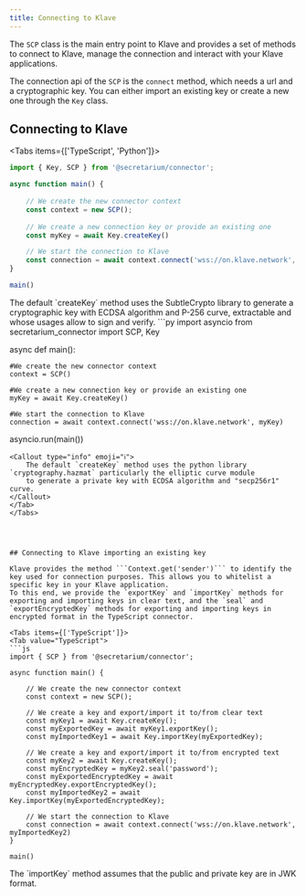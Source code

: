 ```yaml
---
title: Connecting to Klave
---
```



The `SCP` class is the main entry point to Klave and provides a set of methods to connect to Klave,
manage the connection and interact with your Klave applications.


The connection api of the `SCP` is the `connect` method, which needs a url and
a cryptographic key. You can either import an existing key or create a new one through the `Key` class.

## Connecting to Klave

<Tabs items={['TypeScript', 'Python']}>
<Tab value="TypeScript">
```js
import { Key, SCP } from '@secretarium/connector';

async function main() {
    
    // We create the new connector context
    const context = new SCP();
    
    // We create a new connection key or provide an existing one
    const myKey = await Key.createKey()

    // We start the connection to Klave
    const connection = await context.connect('wss://on.klave.network', myKey)
}

main()
```
<Callout type="info" emoji="ℹ️">
    The default `createKey` method uses the SubtleCrypto library to generate a cryptographic key with ECDSA algorithm and P-256 curve,
    extractable and whose usages allow to sign and verify.
</Callout>
</Tab>
<Tab value="Python">
```py
import asyncio
from secretarium_connector import SCP, Key

async def main():

    #We create the new connector context
    context = SCP()

    #We create a new connection key or provide an existing one
    myKey = await Key.createKey()

    #We start the connection to Klave
    connection = await context.connect('wss://on.klave.network', myKey)

asyncio.run(main())
```
<Callout type="info" emoji="ℹ️">
    The default `createKey` method uses the python library `cryptography.hazmat` particularly the elliptic curve module
    to generate a private key with ECDSA algorithm and "secp256r1" curve.
</Callout>
</Tab>
</Tabs>




## Connecting to Klave importing an existing key

Klave provides the method ```Context.get('sender')``` to identify the key used for connection purposes. This allows you to whitelist a specific key in your Klave application.
To this end, we provide the `exportKey` and `importKey` methods for exporting and importing keys in clear text, and the `seal` and `exportEncryptedKey` methods for exporting and importing keys in encrypted format in the TypeScript connector.

<Tabs items={['TypeScript']}>
<Tab value="TypeScript">
```js
import { SCP } from '@secretarium/connector';

async function main() {
    
    // We create the new connector context
    const context = new SCP();
    
    // We create a key and export/import it to/from clear text
    const myKey1 = await Key.createKey();
    const myExportedKey = await myKey1.exportKey();
    const myImportedKey1 = await Key.importKey(myExportedKey);

    // We create a key and export/import it to/from encrypted text
    const myKey2 = await Key.createKey();
    const myEncryptedKey = myKey2.seal('password');
    const myExportedEncryptedKey = await myEncryptedKey.exportEncryptedKey();
    const myImportedKey2 = await Key.importKey(myExportedEncryptedKey);

    // We start the connection to Klave
    const connection = await context.connect('wss://on.klave.network', myImportedKey2)
}

main()
```
<Callout type="info" emoji="ℹ️">
    The `importKey` method assumes that the public and private key are in JWK format.
</Callout>
</Tab>
</Tabs>


